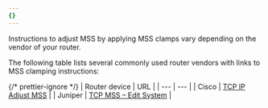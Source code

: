 ```yaml
---
{}
---
```


Instructions to adjust MSS by applying MSS clamps vary depending on the vendor of your router.

The following table lists several commonly used router vendors with links to MSS clamping instructions:

{/* prettier-ignore */}
| Router device | URL |
| ---					  | --- |
| Cisco         | [TCP IP Adjust MSS](https://www.cisco.com/en/US/docs/ios-xml/ios/ipapp/command/ip_tcp_adjust-mss_through_ip_wccp_web-cache_accelerated.html#GUID-68044D35-A53E-42C1-A7AB-9236333DA8C4) |
| Juniper | [TCP MSS – Edit System](https://www.juniper.net/documentation/en_US/junos/topics/reference/configuration-statement/tcp-mss-edit-system.html) |
